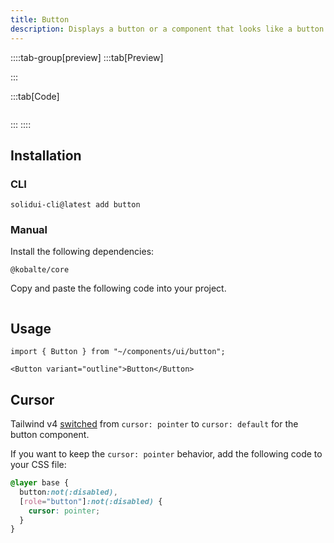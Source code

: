 ```yaml
---
title: Button
description: Displays a button or a component that looks like a button.
---
```



::::tab-group[preview]
:::tab[Preview]

<ComponentPreview>
  <ButtonDemo />
</ComponentPreview>
:::

:::tab[Code]

```file="~/registry/examples/button-demo" frame=none showLineNumbers

```

:::
::::

## Installation

### CLI

```package-exec
solidui-cli@latest add button
```

### Manual

Install the following dependencies:

```package-install
@kobalte/core
```

Copy and paste the following code into your project.

```file="~/registry/ui/button.tsx" title="~/components/ui/button.tsx" showLineNumbers

```

## Usage

```tsx
import { Button } from "~/components/ui/button";
```

```tsx
<Button variant="outline">Button</Button>
```

## Cursor

Tailwind v4 [switched](https://tailwindcss.com/docs/upgrade-guide#buttons-use-the-default-cursor) from `cursor: pointer` to `cursor: default` for the button component.

If you want to keep the `cursor: pointer` behavior, add the following code to your CSS file:

```css showLineNumbers title="globals.css"
@layer base {
  button:not(:disabled),
  [role="button"]:not(:disabled) {
    cursor: pointer;
  }
}
```
